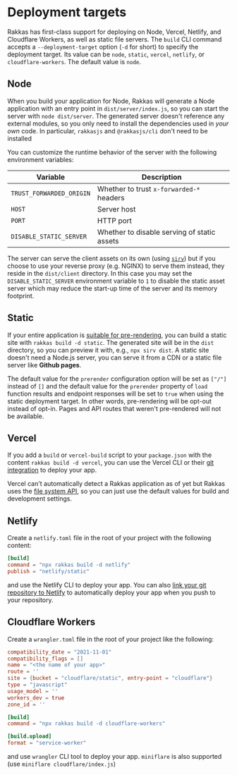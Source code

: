 # Deployment targets

Rakkas has first-class support for deploying on Node, Vercel, Netlify, and Cloudflare Workers, as well as static file servers. The `build` CLI command accepts a `--deployment-target` option (`-d` for short) to specify the deployment target. Its value can be `node`, `static`, `vercel`, `netlify`, or `cloudflare-workers`. The default value is `node`.

## Node

When you build your application for Node, Rakkas will generate a Node application with an entry point in `dist/server/index.js`, so you can start the server with `node dist/server`. The generated server doesn't reference any external modules, so you only need to install the dependencies used in _your own_ code. In particular, `rakkasjs` and `@rakkasjs/cli` don't need to be installed

You can customize the runtime behavior of the server with the following environment variables:

| Variable                 | Description                                 |
| ------------------------ | ------------------------------------------- |
| `TRUST_FORWARDED_ORIGIN` | Whether to trust `x-forwarded-*` headers    |
| `HOST`                   | Server host                                 |
| `PORT`                   | HTTP port                                   |
| `DISABLE_STATIC_SERVER`  | Whether to disable serving of static assets |

The server can serve the client assets on its own (using [`sirv`](https://github.com/lukeed/sirv)) but if you choose to use your reverse proxy (e.g. NGINX) to serve them instead, they reside in the `dist/client` directory. In this case you may set the `DISABLE_STATIC_SERVER` environment variable to `1` to disable the static asset server which may reduce the start-up time of the server and its memory footprint.

## Static <a id="static"/>

If your entire application is [suitable for pre-rendering](./rendering-modes#pre-rendering), you can build a static site with `rakkas build -d static`. The generated site will be in the `dist` directory, so you can preview it with, e.g., `npx sirv dist`. A static site doesn't need a Node.js server, you can serve it from a CDN or a static file server like **Github pages**.

The default value for the `prerender` configuration option will be set as `["/"]` instead of `[]` and the default value for the `prerender` property of `load` function results and endpoint responses will be set to `true` when using the static deployment target. In other words, pre-rendering will be opt-out instead of opt-in. Pages and API routes that weren't pre-rendered will not be available.

## Vercel

If you add a `build` or `vercel-build` script to your `package.json` with the content `rakkas build -d vercel`, you can use the Vercel CLI or their [git integration](https://vercel.com/docs/concepts/git) to deploy your app.

Vercel can't automatically detect a Rakkas application as of yet but Rakkas uses the [file system API](https://vercel.com/docs/file-system-api), so you can just use the default values for build and development settings.

## Netlify

Create a `netlify.toml` file in the root of your project with the following content:

```toml
[build]
command = "npx rakkas build -d netlify"
publish = "netlify/static"
```

and use the Netlify CLI to deploy your app. You can also [link your git repository to Netlify](https://docs.netlify.com/configure-builds/get-started/) to automatically deploy your app when you push to your repository.

## Cloudflare Workers

Create a `wrangler.toml` file in the root of your project like the following:

```toml
compatibility_date = "2021-11-01"
compatibility_flags = []
name = "<the name of your app>"
route = ''
site = {bucket = "cloudflare/static", entry-point = "cloudflare"}
type = "javascript"
usage_model = ''
workers_dev = true
zone_id = ''

[build]
command = "npx rakkas build -d cloudflare-workers"

[build.upload]
format = "service-worker"
```

and use `wrangler` CLI tool to deploy your app. `miniflare` is also supported (use `miniflare cloudflare/index.js`)
